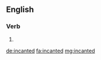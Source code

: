 ==English==

===Verb===
{{head|en}}

# {{en-past of|incant}}

[[de:incanted]]
[[fa:incanted]]
[[mg:incanted]]